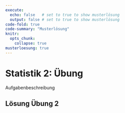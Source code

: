 ```yaml
---
execute: 
  echo: false   # set to true to show musterlösung
  output: false # set to true to show musterlösung
code-fold: true
code-summary: "Musterlösung"
knitr:
  opts_chunk: 
    collapse: true
musterloesung: true
---
```


# Statistik 2: Übung

Aufgabenbeschreibung



:::{.callout-note .content-hidden unless-meta="muesterloesung"}

## Lösung Übung 2

```r

```

:::


